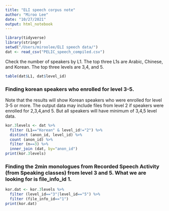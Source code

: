 ```yaml
---
title: "ELI speech corpus note"
author: "Miroo Lee"
date: "10/27/2021"
output: html_notebook
---
```


```r
library(tidyverse)
library(stringr)
setwd("/Users/miroolee/ELI speech data/")
dat <- read_csv("PELIC_speech_compiled.csv") 
```


Check the number of speakers by L1.
The top three L1s are Arabic, Chinese, and Korean.
The top three levels are 3,4, and 5.
```r
table(dat$L1, dat$level_id)
```


### Finding korean speakers who enrolled for level 3-5.
Note that the results will show Korean speakers who were enrolled for level 3-5 or more. The output data may include files from level 2 if speakers were enrolled for 2,3,4,and 5. But all speakers will have minimum of 3,4,5 level data. 
```r
kor.3levels <- dat %>%
  filter (L1=="Korean" & level_id!="2") %>%
  distinct (anon_id, level_id) %>%
  count (anon_id) %>%
  filter (n==3) %>%
  inner_join (dat, by="anon_id")
print(kor.3levels)
```

### Finding the 2min monologues from Recorded Speech Activity (from Speaking classes) from level 3 and 5. What we are looking for is file_info_id 1. 
```r
kor.dat <- kor.3levels %>%
  filter (level_id=="3"|level_id=="5") %>%
  filter (file_info_id=="1") 
print(kor.dat)
```


  